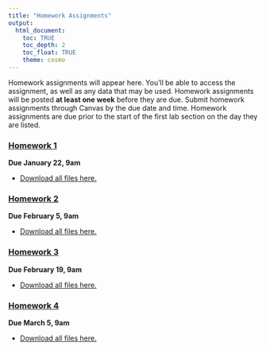 ```yaml
---
title: "Homework Assignments"
output: 
  html_document:
    toc: TRUE
    toc_depth: 2
    toc_float: TRUE
    theme: cosmo
---
```


Homework assignments will appear here. You'll be able to access the assignment, as well as any data that may be used. Homework assignments will be posted **at least one week** before they are due. Submit homework assignments through Canvas by the due date and time. Homework assignments are due prior to the start of the first lab section on the day they are listed. 

### [**Homework 1**](homework/homework-1.html)

**Due January 22, 9am**

- [Download all files here.](homework/homework-1.zip)


### [**Homework 2**](homework/homework-2.html)

**Due February 5, 9am**

- [Download all files here.](homework/homework-2.zip)

### [**Homework 3**](homework/homework-3.html)

**Due February 19, 9am**

- [Download all files here.](homework/homework-3.zip)

### [**Homework 4**](homework/homework-4.html)

**Due March 5, 9am**

- [Download all files here.](homework/homework-4.zip)
